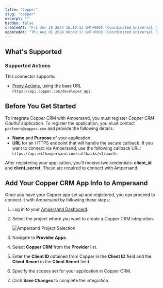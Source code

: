 ```yaml
---
title: "Copper"
slug: "copper"
excerpt: ""
hidden: false
createdAt: "Fri Jun 28 2024 16:19:13 GMT+0000 (Coordinated Universal Time)"
updatedAt: "Thu Aug 01 2024 00:49:17 GMT+0000 (Coordinated Universal Time)"
---
```

## What's Supported

### Supported Actions

This connector supports:
- [Proxy Actions](/define-integrations/proxy-actions), using the base URL `https://api.copper.com/developer_api`.

## Before You Get Started

To integrate Copper CRM with Ampersand, you must register _Copper CRM Oauth2_ application. To register the application, you must contact `partners@copper.com` and provide the following details:

- **Name** and **Purpose** of your application.
- **URL** for an HTTPS endpoint that will handle the secure callback. If you want to connect via Ampersand, use the following callback URL: `https://api.withampersand.com/callbacks/v1/oauth`.

After registering your application, you'll receive two credentials: **client_id** and **client_secret**. These are required to connect with Ampersand.

## Add Your Copper CRM App Info to Ampersand

Once you have your Copper app set up and registered, you can proceed to connect it with Ampersand by following these steps:

1. Log in to your [Ampersand Dashboard](https://dashboard.withampersand.com).

2. Select the project where you want to create a Copper CRM integration.

   ![Ampersand Project Selection](/images/provider-guides/dd47b7a-Ampersand.png)

3. Navigate to **Provider Apps**.

4. Select **Copper CRM** from the **Provider** list.

5. Enter the **Client ID** obtained from Copper in the **Client ID** field and the **Client Secret** in the **Client Secret** field.

6. Specify the scopes set for your application in Copper CRM.

   

7. Click **Save Changes** to complete the integration.
